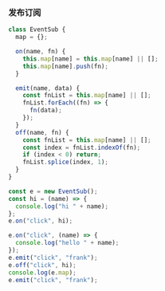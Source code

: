 ### 发布订阅

```js
class EventSub {
  map = {};

  on(name, fn) {
    this.map[name] = this.map[name] || [];
    this.map[name].push(fn);
  }

  emit(name, data) {
    const fnList = this.map[name] || [];
    fnList.forEach((fn) => {
      fn(data);
    });
  }
  off(name, fn) {
    const fnList = this.map[name] || [];
    const index = fnList.indexOf(fn);
    if (index < 0) return;
    fnList.splice(index, 1);
  }
}

const e = new EventSub();
const hi = (name) => {
  console.log("hi " + name);
};
e.on("click", hi);

e.on("click", (name) => {
  console.log("hello " + name);
});
e.emit("click", "frank");
e.off("click", hi);
console.log(e.map);
e.emit("click", "frank");

```
